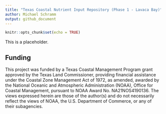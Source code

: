 ```yaml
---
title: "Texas Coastal Nutrient Input Repository (Phase 1 - Lavaca Bay)"
author: Michael Schramm
output: github_document
---
```


```r
knitr::opts_chunk$set(echo = TRUE)
```

This is a placeholder.

## Funding

This project was funded by a Texas Coastal Management Program grant approved by the Texas Land Commissioner, providing financial assistance under the Coastal Zone Management Act of 1972, as amended, awarded by the National Oceanic and Atmospheric Administration (NOAA), Office for Coastal Management, pursuant to NOAA Award No. NA21NOS4190136. The views expressed herein are those of the author(s) and do not necessarily reflect the views of NOAA, the U.S. Department of Commerce, or any of their subagencies.